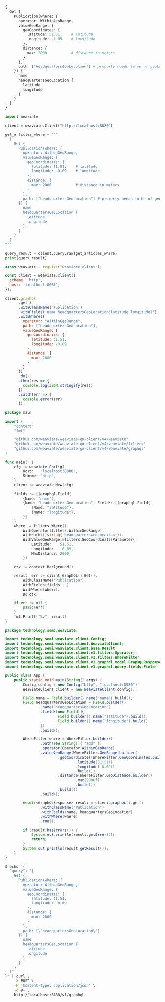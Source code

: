 
<Tabs groupId="languages">
<TabItem value="graphql" label="GraphQL">

```graphql
{
  Get {
    Publication(where: {
      operator: WithinGeoRange,
      valueGeoRange: {
        geoCoordinates: {
          latitude: 51.51,    # latitude
          longitude: -0.09    # longitude
        },
        distance: {
          max: 2000           # distance in meters
        }
      },
      path: ["headquartersGeoLocation"] # property needs to be of geoLocation type.
    }) {
      name
      headquartersGeoLocation {
        latitude
        longitude 
      }
    }
  }
}
```

</TabItem>
<TabItem value="py" label="Python">

```python
import weaviate

client = weaviate.Client("http://localhost:8080")

get_articles_where = """
  {
    Get {
      Publication(where: {
        operator: WithinGeoRange,
        valueGeoRange: {
          geoCoordinates: {
            latitude: 51.51,    # latitude
            longitude: -0.09    # longitude
          },
          distance: {
            max: 2000           # distance in meters
          }
        },
        path: ["headquartersGeoLocation"] # property needs to be of geoLocation type.
      }) {
        name
        headquartersGeoLocation {
          latitude
          longitude 
        }
      }
    }
  }
"""

query_result = client.query.raw(get_articles_where)
print(query_result)
```

</TabItem>
<TabItem value="js" label="JavaScript">

```js
const weaviate = require("weaviate-client");

const client = weaviate.client({
  scheme: 'http',
  host: 'localhost:8080',
});

client.graphql
      .get()
      .withClassName('Publication')
      .withFields('name headquartersGeoLocation{latitude longitude}')
      .withWhere({
        operator: "WithinGeoRange",
        path: ["headquartersGeoLocation"],
        valueGeoRange: {
          geoCoordinates: {
            latitude: 51.51,    
            longitude: -0.09    
          },
          distance: {
            max: 2000 
          }
        }
      })
      .do()
      .then(res => {
        console.log(JSON.stringify(res))
      })
      .catch(err => {
        console.error(err)
      });
```

</TabItem>
<TabItem value="go" label="Go">

```go
package main

import (
	"context"
	"fmt"

	"github.com/weaviate/weaviate-go-client/v4/weaviate"
	"github.com/weaviate/weaviate-go-client/v4/weaviate/filters"
	"github.com/weaviate/weaviate-go-client/v4/weaviate/graphql"
)

func main() {
	cfg := weaviate.Config{
		Host:   "localhost:8080",
		Scheme: "http",
	}
	client := weaviate.New(cfg)

	fields := []graphql.Field{
		{Name: "name"},
		{Name: "headquartersGeoLocation", Fields: []graphql.Field{
			{Name: "latitude"},
			{Name: "longitude"},
		}},
	}
	where := filters.Where().
		WithOperator(filters.WithinGeoRange).
		WithPath([]string{"headquartersGeoLocation"}).
		WithValueGeoRange(&filters.GeoCoordinatesParameter{
			Latitude:    51.51,
			Longitude:   -0.09,
			MaxDistance: 2000,
		})

	ctx := context.Background()

	result, err := client.GraphQL().Get().
		WithClassName("Publication").
		WithFields(fields...).
		WithWhere(where).
		Do(ctx)

	if err != nil {
		panic(err)
	}
	fmt.Printf("%v", result)
}
```

</TabItem>
<TabItem value="java" label="Java">

```java
package technology.semi.weaviate;

import technology.semi.weaviate.client.Config;
import technology.semi.weaviate.client.WeaviateClient;
import technology.semi.weaviate.client.base.Result;
import technology.semi.weaviate.client.v1.filters.Operator;
import technology.semi.weaviate.client.v1.filters.WhereFilter;
import technology.semi.weaviate.client.v1.graphql.model.GraphQLResponse;
import technology.semi.weaviate.client.v1.graphql.query.fields.Field;

public class App {
    public static void main(String[] args) {
        Config config = new Config("http", "localhost:8080");
        WeaviateClient client = new WeaviateClient(config);

        Field name = Field.builder().name("name").build();
        Field headquartersGeoLocation = Field.builder()
                .name("headquartersGeoLocation")
                .fields(new Field[]{
                        Field.builder().name("latitude").build(),
                        Field.builder().name("longitude").build()
                })
                .build();

        WhereFilter where = WhereFilter.builder()
                .path(new String[]{ "add" })
                .operator(Operator.WithinGeoRange)
                .valueGeoRange(WhereFilter.GeoRange.builder()
                        .geoCoordinates(WhereFilter.GeoCoordinates.builder()
                                .latitude(51.51f)
                                .longitude(-0.09f)
                                .build())
                        .distance(WhereFilter.GeoDistance.builder()
                                .max(2000f)
                                .build())
                        .build())
                .build();

        Result<GraphQLResponse> result = client.graphQL().get()
                .withClassName("Publication")
                .withFields(name, headquartersGeoLocation)
                .withWhere(where)
                .run();

        if (result.hasErrors()) {
            System.out.println(result.getError());
            return;
        }
        System.out.println(result.getResult());
    }
}
```

</TabItem>
<TabItem value="curl" label="Curl">

```bash
$ echo '{ 
  "query": "{
    Get {
      Publication(where: {
        operator: WithinGeoRange,
        valueGeoRange: {
          geoCoordinates: {
            latitude: 51.51,
            longitude: -0.09
          },
          distance: {
            max: 2000
          }
        },
        path: [\"headquartersGeoLocation\"]
      }) {
        name
        headquartersGeoLocation {
          latitude
          longitude 
        }
      }
    }
  }"
}' | curl \
    -X POST \
    -H 'Content-Type: application/json' \
    -d @- \
    http://localhost:8080/v1/graphql
```

</TabItem>
</Tabs>